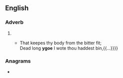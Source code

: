 ==English==

===Adverb===
{{en-adv|-}}

# {{obsolete spelling of|en|ago}}
#* {{RQ:Spenser Faerie Queene|I|II|text={{...}}That keepes thy body from the bitter fit;<br>Dead long '''ygoe''' I wote thou haddest bin,{{...}}}}

===Anagrams===
* {{anagrams|en|a=egoy|goey}}